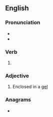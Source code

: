 ==English==

===Pronunciation===
* {{IPA|en|/d͡ʒɛld/}}
* {{rhymes|en|ɛld|s=1}}

===Verb===
{{head|en|verb form}}

# {{en-past of|gel}}

===Adjective===
{{en-adj|-}}

# Enclosed in a [[gel]]

===Anagrams===
* {{anagrams|en|a=deegll|Edgell}}